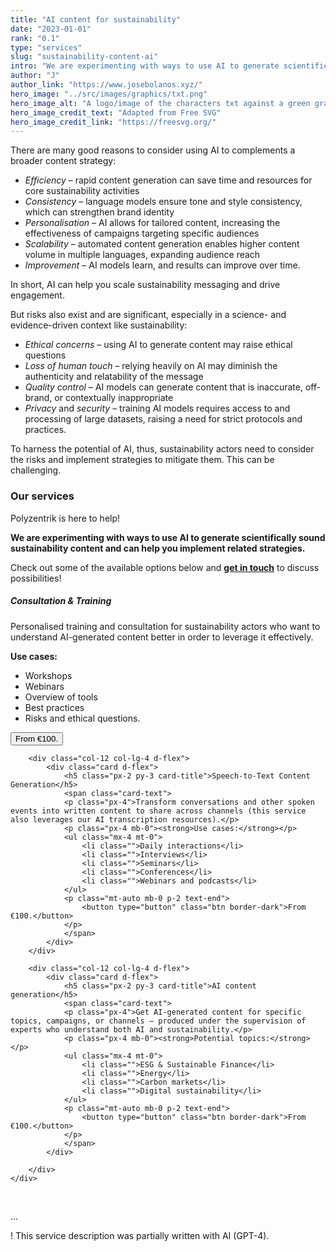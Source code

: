 ```yaml
---
title: "AI content for sustainability"
date: "2023-01-01"
rank: "0.1"
type: "services"
slug: "sustainability-content-ai"
intro: "We are experimenting with ways to use AI to generate scientifically sound sustainability content. We can help you implement related strategies."
author: "J"
author_link: "https://www.josebolanos.xyz/"
hero_image: "../src/images/graphics/txt.png"
hero_image_alt: "A logo/image of the characters txt against a green gradiant background"
hero_image_credit_text: "Adapted from Free SVG"
hero_image_credit_link: "https://freesvg.org/"
---
```

There are many good reasons to consider using AI to complements a broader content strategy:

* *Efficiency* – rapid content generation can save time and resources for core sustainability activities
* *Consistency* – language models ensure tone and style consistency, which can strengthen brand identity
* *Personalisation* – AI allows for tailored content, increasing the effectiveness of campaigns targeting specific audiences
* *Scalability* – automated content generation enables higher content volume in multiple languages, expanding audience reach
* *Improvement* – AI models learn, and results can improve over time.

In short, AI can help you scale sustainability messaging and drive engagement. 

But risks also exist and are significant, especially in a science- and evidence-driven context like sustainability:

* *Ethical concerns* – using AI to generate content may raise ethical questions
* *Loss of human touch* – relying heavily on AI may diminish the authenticity and relatability of the message
* *Quality control* – AI models can generate content that is inaccurate, off-brand, or contextually inappropriate
* *Privacy* and *security* – training AI models requires access to and processing of large datasets, raising a need for strict protocols and practices.

To harness the potential of AI, thus, sustainability actors need to consider the risks and implement strategies to mitigate them. This can be challenging.

### Our services
Polyzentrik is here to help! 

**We are experimenting with ways to use AI to generate scientifically sound sustainability content and can help you implement related strategies.**

Check out some of the available options below and [**get in touch**](mailto:hello@polyzentrik.com) to discuss possibilities!

<div class="container mb-4">
    <div class="row">
        <div class="col-12 col-lg-4 d-flex">
            <div class="card d-flex">
                <h5 class="px-2 py-3 card-title">Consultation & Training</h5>
                <span class="card-text">
                <p class="px-4">Personalised training and consultation for sustainability actors who want to understand AI-generated content better in order to leverage it effectively.</p>
                <p class="px-4 mb-0"><strong>Use cases:</strong></p>
                <ul class="mx-4 mt-0">
                    <li class="">Workshops</li>
                    <li class="">Webinars</li>
                    <li class="">Overview of tools</li>
                    <li class="">Best practices</li>
                    <li class="">Risks and ethical questions.</li>
                </ul>
                <p class="mt-auto mb-0 p-2 text-end">
                    <button type="button" class="btn border-dark">From €100.</button>
                </p>
                </span>
            </div>
        </div>

        <div class="col-12 col-lg-4 d-flex">
            <div class="card d-flex">
                <h5 class="px-2 py-3 card-title">Speech-to-Text Content Generation</h5>
                <span class="card-text">
                <p class="px-4">Transform conversations and other spoken events into written content to share across channels (this service also leverages our AI transcription resources).</p>
                <p class="px-4 mb-0"><strong>Use cases:</strong></p>
                <ul class="mx-4 mt-0">
                    <li class="">Daily interactions</li>
                    <li class="">Interviews</li>
                    <li class="">Seminars</li>
                    <li class="">Conferences</li>
                    <li class="">Webinars and podcasts</li>
                </ul>
                <p class="mt-auto mb-0 p-2 text-end">
                    <button type="button" class="btn border-dark">From €100.</button>
                </p>
                </span>
            </div>
        </div>

        <div class="col-12 col-lg-4 d-flex">
            <div class="card d-flex">
                <h5 class="px-2 py-3 card-title">AI content generation</h5>
                <span class="card-text">
                <p class="px-4">Get AI-generated content for specific topics, campaigns, or channels – produced under the supervision of experts who understand both AI and sustainability.</p>
                <p class="px-4 mb-0"><strong>Potential topics:</strong></p>
                <ul class="mx-4 mt-0">
                    <li class="">ESG & Sustainable Finance</li>
                    <li class="">Energy</li>
                    <li class="">Carbon markets</li>
                    <li class="">Digital sustainability</li>
                </ul>
                <p class="mt-auto mb-0 p-2 text-end">
                    <button type="button" class="btn border-dark">From €100.</button>
                </p>
                </span>
            </div>
            
        </div>
    </div>
</div>

<br />
<p className="footnote">...</p>
<p className="footnote">! This service description was partially written with AI (GPT-4).</p>
